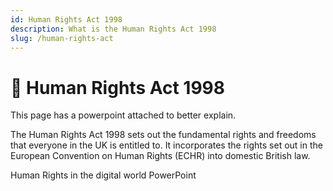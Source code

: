 ```yaml
---
id: Human Rights Act 1998
description: What is the Human Rights Act 1998
slug: /human-rights-act
---
```


# 🧍 Human Rights Act 1998


This page has a powerpoint attached to better explain.

The Human Rights Act 1998 sets out the fundamental rights and freedoms that everyone in the UK is entitled to. It incorporates the rights set out in the European Convention on Human Rights (ECHR) into domestic British law.

<ReferenceLink href="http://cdn.nayan.gq/Human%20rights%20in%20digital%20world.ppt">Human Rights in the digital world PowerPoint</ReferenceLink>